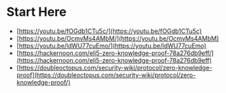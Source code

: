 # Start Here

- [https://youtu.be/fOGdb1CTu5c/](https://youtu.be/fOGdb1CTu5c)
- [https://youtu.be/OcmvMs4AMbM/](https://youtu.be/OcmvMs4AMbM)
- [https://youtu.be/ldWU77cuEmo/](https://youtu.be/ldWU77cuEmo)
- [https://hackernoon.com/eli5-zero-knowledge-proof-78a276db9eff/](https://hackernoon.com/eli5-zero-knowledge-proof-78a276db9eff)
- [https://doubleoctopus.com/security-wiki/protocol/zero-knowledge-proof](https://doubleoctopus.com/security-wiki/protocol/zero-knowledge-proof/)
